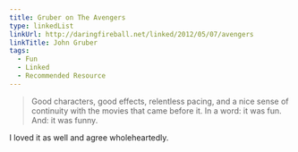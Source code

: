 ```yaml
---
title: Gruber on The Avengers
type: linkedList
linkUrl: http://daringfireball.net/linked/2012/05/07/avengers
linkTitle: John Gruber
tags:
  - Fun
  - Linked
  - Recommended Resource
---
```


> Good characters, good effects, relentless pacing, and a nice sense of continuity with the movies that came before it. In a word: it was fun. And: it was funny.

I loved it as well and agree wholeheartedly.
